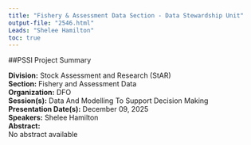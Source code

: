 ```yaml
---
title: "Fishery & Assessment Data Section - Data Stewardship Unit"
output-file: "2546.html"
Leads: "Shelee Hamilton"
toc: true
---
```


##PSSI Project Summary

**Division:** Stock Assessment and Research (StAR)  
**Section:** Fishery and Assessment Data  
**Organization:** DFO  
**Session(s):** Data And Modelling To Support Decision Making  
**Presentation Date(s):** December 09, 2025  
**Speakers:** Shelee Hamilton  
**Abstract:**  
No abstract available   


